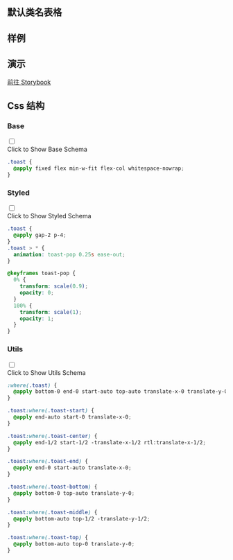

## 默认类名表格
  
<CssTable name="toast" />
  
## 样例
  
<Demo></Demo>

## 演示
  
[前往 Storybook](https://story.ui.icebreaker.top/?path=/docs/feedback-toast--docs)
  
## Css 结构


### Base

<div className="collapse">
<input type="checkbox" /> 
<div class="collapse-title px-0">
<span class="btn">Click to Show Base Schema</span>
</div>
<div class="collapse-content"> 

```css
.toast {
  @apply fixed flex min-w-fit flex-col whitespace-nowrap;
}

```

</div>
</div>



### Styled

<div className="collapse">
<input type="checkbox" /> 
<div class="collapse-title px-0">
<span class="btn">Click to Show Styled Schema</span>
</div>
<div class="collapse-content"> 

```css
.toast {
  @apply gap-2 p-4;
}
.toast > * {
  animation: toast-pop 0.25s ease-out;
}

@keyframes toast-pop {
  0% {
    transform: scale(0.9);
    opacity: 0;
  }
  100% {
    transform: scale(1);
    opacity: 1;
  }
}

```

</div>
</div>



### Utils

<div className="collapse">
<input type="checkbox" /> 
<div class="collapse-title px-0">
<span class="btn">Click to Show Utils Schema</span>
</div>
<div class="collapse-content"> 

```css
:where(.toast) {
  @apply bottom-0 end-0 start-auto top-auto translate-x-0 translate-y-0;
}

.toast:where(.toast-start) {
  @apply end-auto start-0 translate-x-0;
}

.toast:where(.toast-center) {
  @apply end-1/2 start-1/2 -translate-x-1/2 rtl:translate-x-1/2;
}

.toast:where(.toast-end) {
  @apply end-0 start-auto translate-x-0;
}

.toast:where(.toast-bottom) {
  @apply bottom-0 top-auto translate-y-0;
}

.toast:where(.toast-middle) {
  @apply bottom-auto top-1/2 -translate-y-1/2;
}

.toast:where(.toast-top) {
  @apply bottom-auto top-0 translate-y-0;
}

```

</div>
</div>



